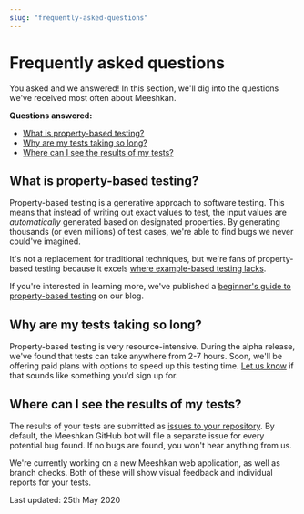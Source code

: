 ```yaml
---
slug: "frequently-asked-questions"
---
```



# Frequently asked questions

You asked and we answered! In this section, we'll dig into the questions we've received most often about Meeshkan.

**Questions answered:**

- [What is property-based testing?](#what-is-property-based-testing)
- [Why are my tests taking so long?](#why-are-my-tests-taking-so-long)
- [Where can I see the results of my tests?](#where-can-i-see-the-results-of-my-tests)

## What is property-based testing?

Property-based testing is a generative approach to software testing. This means that instead of writing out exact values to test, the input values are _automatically_ generated based on designated properties. By generating thousands (or even millions) of test cases, we're able to find bugs we never could've imagined.

It's not a replacement for traditional techniques, but we're fans of property-based testing because it excels [where example-based testing lacks](/blog/property-based-testing-python/#limitations-of-example-based-testing).

If you're interested in learning more, we've published a [beginner's guide to property-based testing](/blog/property-based-testing-python/) on our blog.

## Why are my tests taking so long?

Property-based testing is very resource-intensive. During the alpha release, we've found that tests can take anywhere from 2-7 hours. Soon, we'll be offering paid plans with options to speed up this testing time. [Let us know](/contact/) if that sounds like something you'd sign up for.

## Where can I see the results of my tests?

The results of your tests are submitted as [issues to your repository](/docs/#how-meeshkan-reports-bugs). By default, the Meeshkan GitHub bot will file a separate issue for every potential bug found. If no bugs are found, you won't hear anything from us.

We're currently working on a new Meeshkan web application, as well as branch checks. Both of these will show visual feedback and individual reports for your tests.

<Box mt={10}>
	<Text as="i">Last updated: 25th May 2020</Text>
</Box>
